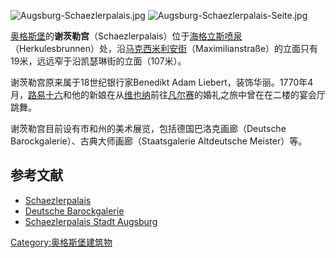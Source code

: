 [[File:Augsburg-Schaezlerpalais.jpg|right]]
[[File:Augsburg-Schaezlerpalais-Seite.jpg|right]] 

[[奥格斯堡|奥格斯堡]]的'''谢茨勒宫'''（Schaezlerpalais）位于[[海格立斯喷泉|海格立斯喷泉]]（Herkulesbrunnen）处，沿[[马克西米利安街_(奥格斯堡)|马克西米利安街]]（Maximilianstraße）的立面只有19米，远远窄于沿凯瑟琳街的立面（107米）。

谢茨勒宫原来属于18世纪银行家Benedikt Adam Liebert，装饰华丽。1770年4月，[[路易十六|路易十六]]和他的新娘在从[[维也纳|维也纳]]前往[[凡尔赛|凡尔赛]]的婚礼之旅中曾在在二楼的宴会厅跳舞。

谢茨勒宫目前设有市和州的美术展览，包括德国巴洛克画廊（Deutsche Barockgalerie）、古典大师画廊（Staatsgalerie Altdeutsche Meister）等。 

== 参考文献 ==
*[http://www.stmwfk.bayern.de/kunst/zweigmuseen/augsburg1.html Schaezlerpalais]{{Wayback|url=http://www.stmwfk.bayern.de/kunst/zweigmuseen/augsburg1.html |date=20111122213051 }}
*[https://web.archive.org/web/20060211005440/http://www.augsburg.de/Seiten/augsburg_d/kultur/museen_n/museen_n_u/kusa_schaezlerpalais.shtml Deutsche Barockgalerie]
*[https://web.archive.org/web/20090511020640/http://www2.augsburg.de/index.php?id=1140 Schaezlerpalais Stadt Augsburg]

[[Category:奥格斯堡建筑物|Category:奥格斯堡建筑物]]